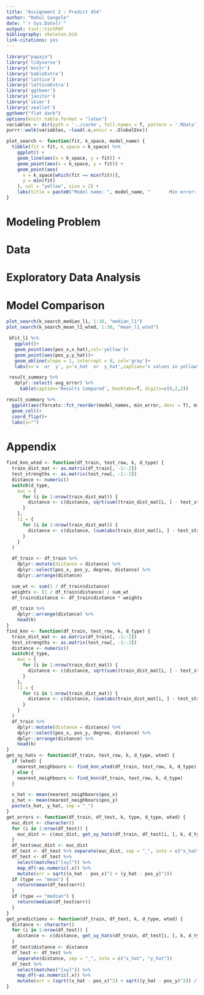 ```yaml
---
title: "Assignment 2 : Predict 454"
author: "Rahul Sangole"
date: "`r Sys.Date()`"
output: tint::tintPdf
bibliography: skeleton.bib
link-citations: yes
---
```


```r
library("papaja")
library('tidyverse')
library('knitr')
library('kableExtra')
library('lattice')
library('latticeExtra')
library('ggthemr')
library('janitor')
library('skimr')
library('zeallot')
ggthemr("flat dark")
options(knitr.table.format = "latex")
variables <- dir(path = '../cache', full.names = T, pattern = '.RData')
purrr::walk(variables, ~load(.x,envir = .GlobalEnv))
```

```r
plot_search <- function(fit, k_space, model_name) {
  tibble(fit = fit, k_space = k_space) %>%
    ggplot() +
    geom_line(aes(x = k_space, y = fit)) +
    geom_point(aes(x = k_space, y = fit)) +
    geom_point(aes(
      x = k_space[which(fit == min(fit))],
      y = min(fit)
    ), col = "yellow", size = 2) +
    labs(title = paste0("Model name: ", model_name, "       Min error: ", round(min(fit), 3)))
}
```

# Modeling Problem



# Data

# Exploratory Data Analysis

# Model Comparison

```r
plot_search(k_search_median_l1, 1:30, "median_l1")
plot_search(k_search_mean_l1_wted, 1:30, "mean_l1_wted")
```

```r
 kFit_l1 %>%
   ggplot()+
   geom_point(aes(pos_x,x_hat),col='yellow')+
   geom_point(aes(pos_y,y_hat))+
   geom_abline(slope = 1, intercept = 0, col='gray')+
   labs(x='x  or  y', y='x_hat  or  y_hat',caption="x values in yellow")
```
 
```r
 result_summary %>%
   dplyr::select(-avg_error) %>%
     kable(caption='Results Compared', booktabs=T, digits=c(0,2,2))
```

```r
result_summary %>%
  ggplot(aes(forcats::fct_reorder(model_names, min_error,.desc = T), min_error))+
  geom_col()+
  coord_flip()+
  labs(x="")
```

# Appendix

```r
find_knn_wted <- function(df_train, test_row, k, d_type) {
  train_dist_mat <- as.matrix(df_train[, -1:-2])
  test_strengths <- as.matrix(test_row[, -1:-2])
  distance <- numeric()
  switch(d_type,
    euc = {
      for (i in 1:nrow(train_dist_mat)) {
        distance <- c(distance, sqrt(sum((train_dist_mat[i, ] - test_strengths)^2)))
      }
    },
    l1 = {
      for (i in 1:nrow(train_dist_mat)) {
        distance <- c(distance, (sum(abs(train_dist_mat[i, ] - test_strengths))))
      }
    }
  )

  df_train <- df_train %>%
    dplyr::mutate(distance = distance) %>%
    dplyr::select(pos_x, pos_y, degree, distance) %>%
    dplyr::arrange(distance)

  sum_wt <- sum(1 / df_train$distance)
  weights <- (1 / df_train$distance) / sum_wt
  df_train$distance <- df_train$distance * weights

  df_train %>%
    dplyr::arrange(distance) %>%
    head(k)
}
find_knn <- function(df_train, test_row, k, d_type) {
  train_dist_mat <- as.matrix(df_train[, -1:-2])
  test_strengths <- as.matrix(test_row[, -1:-2])
  distance <- numeric()
  switch(d_type,
    euc = {
      for (i in 1:nrow(train_dist_mat)) {
        distance <- c(distance, sqrt(sum((train_dist_mat[i, ] - test_strengths)^2)))
      }
    },
    l1 = {
      for (i in 1:nrow(train_dist_mat)) {
        distance <- c(distance, (sum(abs(train_dist_mat[i, ] - test_strengths))))
      }
    }
  )
  df_train %>%
    dplyr::mutate(distance = distance) %>%
    dplyr::select(pos_x, pos_y, degree, distance) %>%
    dplyr::arrange(distance) %>%
    head(k)
}
get_xy_hats <- function(df_train, test_row, k, d_type, wted) {
  if (wted) {
    nearest_neighbours <- find_knn_wted(df_train, test_row, k, d_type)
  } else {
    nearest_neighbours <- find_knn(df_train, test_row, k, d_type)
  }

  x_hat <- mean(nearest_neighbours$pos_x)
  y_hat <- mean(nearest_neighbours$pos_y)
  paste(x_hat, y_hat, sep = "_")
}
get_errors <- function(df_train, df_test, k, type, d_type, wted) {
  euc_dist <- character()
  for (i in 1:nrow(df_test)) {
    euc_dist <- c(euc_dist, get_xy_hats(df_train, df_test[i, ], k, d_type, wted))
  }
  df_test$euc_dist <- euc_dist
  df_test <- df_test %>% separate(euc_dist, sep = "_", into = c("x_hat", "y_hat"))
  df_test <- df_test %>%
    select(matches("[xy]")) %>%
    map_df(~as.numeric(.x)) %>%
    mutate(err = sqrt((x_hat - pos_x)^2 + (y_hat - pos_y)^2))
  if (type == "mean") {
    return(mean(df_test$err))
  }
  if (type == "median") {
    return(median(df_test$err))
  }
}
get_predictions <- function(df_train, df_test, k, d_type, wted) {
  distance <- character()
  for (i in 1:nrow(df_test)) {
    distance <- c(distance, get_xy_hats(df_train, df_test[i, ], k, d_type, wted))
  }
  df_test$distance <- distance
  df_test <- df_test %>%
    separate(distance, sep = "_", into = c("x_hat", "y_hat"))
  df_test %>%
    select(matches("[xy]")) %>%
    map_df(~as.numeric(.x)) %>%
    mutate(err = (sqrt((x_hat - pos_x)^2) + sqrt((y_hat - pos_y)^2)) / 2)
}
```